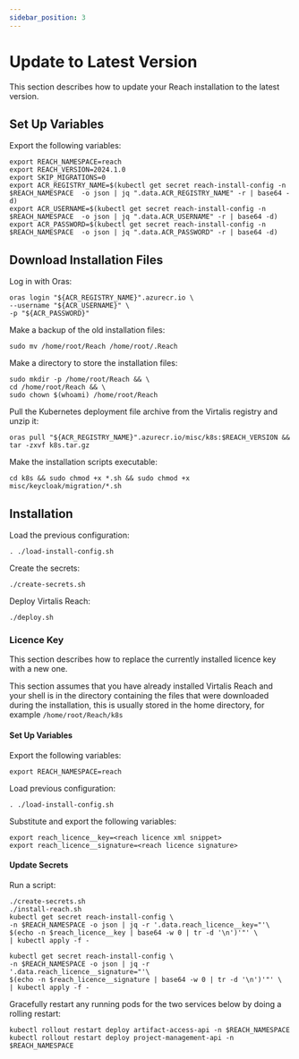 ```yaml
---
sidebar_position: 3
---
```


# Update to Latest Version

This section describes how to update your Reach installation to the latest version.

## Set Up Variables

Export the following variables:

```
export REACH_NAMESPACE=reach
export REACH_VERSION=2024.1.0
export SKIP_MIGRATIONS=0
export ACR_REGISTRY_NAME=$(kubectl get secret reach-install-config -n $REACH_NAMESPACE  -o json | jq ".data.ACR_REGISTRY_NAME" -r | base64 -d)
export ACR_USERNAME=$(kubectl get secret reach-install-config -n $REACH_NAMESPACE  -o json | jq ".data.ACR_USERNAME" -r | base64 -d)
export ACR_PASSWORD=$(kubectl get secret reach-install-config -n $REACH_NAMESPACE  -o json | jq ".data.ACR_PASSWORD" -r | base64 -d)
```

## Download Installation Files

Log in with Oras:

```
oras login "${ACR_REGISTRY_NAME}".azurecr.io \
--username "${ACR_USERNAME}" \
-p "${ACR_PASSWORD}"
```

Make a backup of the old installation files:

```
sudo mv /home/root/Reach /home/root/.Reach
```

Make a directory to store the installation files:

```
sudo mkdir -p /home/root/Reach && \
cd /home/root/Reach && \
sudo chown $(whoami) /home/root/Reach
```

Pull the Kubernetes deployment file archive from the Virtalis registry and unzip it:

```
oras pull "${ACR_REGISTRY_NAME}".azurecr.io/misc/k8s:$REACH_VERSION && tar -zxvf k8s.tar.gz
```

Make the installation scripts executable:

```
cd k8s && sudo chmod +x *.sh && sudo chmod +x misc/keycloak/migration/*.sh
```

## Installation

Load the previous configuration:

```
. ./load-install-config.sh
```

Create the secrets:

```
./create-secrets.sh
```

Deploy Virtalis Reach:

```
./deploy.sh
```

### Licence Key

This section describes how to replace the currently installed licence key with a new one.

This section assumes that you have already installed Virtalis Reach and your shell is in the directory containing the files that were downloaded during the installation, this is usually stored in the home directory, for example `/home/root/Reach/k8s`

#### Set Up Variables

Export the following variables:

```
export REACH_NAMESPACE=reach
```

Load previous configuration:

```
. ./load-install-config.sh
```

 Substitute and export the following variables:

```
export reach_licence__key=<reach licence xml snippet>
export reach_licence__signature=<reach licence signature>
```

#### ‍Update Secrets

Run a script:

```
./create-secrets.sh
./install-reach.sh 
kubectl get secret reach-install-config \
-n $REACH_NAMESPACE -o json | jq -r '.data.reach_licence__key="'\
$(echo -n $reach_licence__key | base64 -w 0 | tr -d '\n')'"' \
| kubectl apply -f -
 
kubectl get secret reach-install-config \
-n $REACH_NAMESPACE -o json | jq -r '.data.reach_licence__signature="'\
$(echo -n $reach_licence__signature | base64 -w 0 | tr -d '\n')'"' \
| kubectl apply -f -
```

Gracefully restart any running pods for the two services below by doing a rolling restart:

```
kubectl rollout restart deploy artifact-access-api -n $REACH_NAMESPACE
kubectl rollout restart deploy project-management-api -n $REACH_NAMESPACE
```
